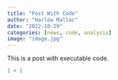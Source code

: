 ```yaml
---
title: "Post With Code"
author: "Harlow Malloc"
date: "2022-10-29"
categories: [news, code, analysis]
image: "image.jpg"
---
```


This is a post with executable code.

```r
1 + 1
```
